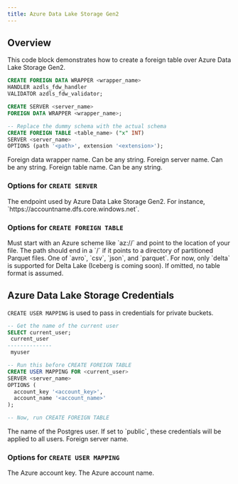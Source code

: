 ```yaml
---
title: Azure Data Lake Storage Gen2
---
```


## Overview

This code block demonstrates how to create a foreign table over Azure Data Lake Storage Gen2.

```sql
CREATE FOREIGN DATA WRAPPER <wrapper_name>
HANDLER azdls_fdw_handler
VALIDATOR azdls_fdw_validator;

CREATE SERVER <server_name>
FOREIGN DATA WRAPPER <wrapper_name>;

-- Replace the dummy schema with the actual schema
CREATE FOREIGN TABLE <table_name> ("x" INT)
SERVER <server_name>
OPTIONS (path '<path>', extension '<extension>');
```

<ParamField body="wrapper_name" required>
  Foreign data wrapper name. Can be any string.
</ParamField>
<ParamField body="server_name" required>
  Foreign server name. Can be any string.
</ParamField>
<ParamField body="table_name" required>
  Foreign table name. Can be any string.
</ParamField>

### Options for `CREATE SERVER`

<ParamField body="endpoint" required>
  The endpoint used by Azure Data Lake Storage Gen2. For instance,
  `https://accountname.dfs.core.windows.net`.
</ParamField>

### Options for `CREATE FOREIGN TABLE`

<ParamField body="path" required>
  Must start with an Azure scheme like `az://` and point to the location of your
  file. The path should end in a `/` if it points to a directory of partitioned
  Parquet files.
</ParamField>
<ParamField body="extension" required>
  One of `avro`, `csv`, `json`, and `parquet`.
</ParamField>
<ParamField body="format">
  For now, only `delta` is supported for Delta Lake (Iceberg is coming soon). If
  omitted, no table format is assumed.
</ParamField>

## Azure Data Lake Storage Credentials

`CREATE USER MAPPING` is used to pass in credentials for private buckets.

```sql
-- Get the name of the current user
SELECT current_user;
 current_user
--------------
 myuser

-- Run this before CREATE FOREIGN TABLE
CREATE USER MAPPING FOR <current_user>
SERVER <server_name>
OPTIONS (
  account_key '<account_key>',
  account_name '<account_name>'
);

-- Now, run CREATE FOREIGN TABLE
```

<ParamField body="current_user">
  The name of the Postgres user. If set to `public`, these credentials will be
  applied to all users.
</ParamField>
<ParamField body="server_name" required>
  Foreign server name.
</ParamField>

### Options for `CREATE USER MAPPING`

<ParamField body="account_key">The Azure account key.</ParamField>
<ParamField body="account_name">The Azure account name.</ParamField>
